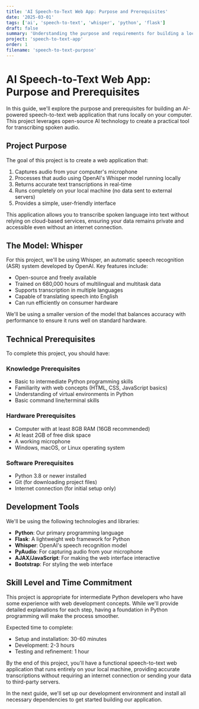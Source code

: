 ```yaml
---
title: 'AI Speech-to-Text Web App: Purpose and Prerequisites'
date: '2025-03-01'
tags: ['ai', 'speech-to-text', 'whisper', 'python', 'flask']
draft: false
summary: 'Understanding the purpose and requirements for building a local AI-powered speech-to-text web application'
project: 'speech-to-text-app'
order: 1
filename: 'speech-to-text-purpose'
---
```


# AI Speech-to-Text Web App: Purpose and Prerequisites

In this guide, we'll explore the purpose and prerequisites for building an AI-powered speech-to-text web application that runs locally on your computer. This project leverages open-source AI technology to create a practical tool for transcribing spoken audio.

## Project Purpose

The goal of this project is to create a web application that:

1. Captures audio from your computer's microphone
2. Processes that audio using OpenAI's Whisper model running locally
3. Returns accurate text transcriptions in real-time
4. Runs completely on your local machine (no data sent to external servers)
5. Provides a simple, user-friendly interface

This application allows you to transcribe spoken language into text without relying on cloud-based services, ensuring your data remains private and accessible even without an internet connection.

## The Model: Whisper

For this project, we'll be using Whisper, an automatic speech recognition (ASR) system developed by OpenAI. Key features include:

- Open-source and freely available
- Trained on 680,000 hours of multilingual and multitask data
- Supports transcription in multiple languages
- Capable of translating speech into English
- Can run efficiently on consumer hardware

We'll be using a smaller version of the model that balances accuracy with performance to ensure it runs well on standard hardware.

## Technical Prerequisites

To complete this project, you should have:

### Knowledge Prerequisites
- Basic to intermediate Python programming skills
- Familiarity with web concepts (HTML, CSS, JavaScript basics)
- Understanding of virtual environments in Python
- Basic command line/terminal skills

### Hardware Prerequisites
- Computer with at least 8GB RAM (16GB recommended)
- At least 2GB of free disk space
- A working microphone
- Windows, macOS, or Linux operating system

### Software Prerequisites
- Python 3.8 or newer installed
- Git (for downloading project files)
- Internet connection (for initial setup only)

## Development Tools

We'll be using the following technologies and libraries:

- **Python**: Our primary programming language
- **Flask**: A lightweight web framework for Python
- **Whisper**: OpenAI's speech recognition model
- **PyAudio**: For capturing audio from your microphone
- **AJAX/JavaScript**: For making the web interface interactive
- **Bootstrap**: For styling the web interface

## Skill Level and Time Commitment

This project is appropriate for intermediate Python developers who have some experience with web development concepts. While we'll provide detailed explanations for each step, having a foundation in Python programming will make the process smoother.

Expected time to complete:
- Setup and installation: 30-60 minutes
- Development: 2-3 hours
- Testing and refinement: 1 hour

By the end of this project, you'll have a functional speech-to-text web application that runs entirely on your local machine, providing accurate transcriptions without requiring an internet connection or sending your data to third-party servers.

In the next guide, we'll set up our development environment and install all necessary dependencies to get started building our application.
